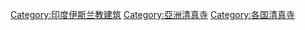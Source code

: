 {{Commonscat|Mosques in India}}

[[Category:印度伊斯兰教建筑‎|Category:印度伊斯兰教建筑‎]]
[[Category:亞洲清真寺|Category:亞洲清真寺]]
[[Category:各国清真寺|Category:各国清真寺]]
